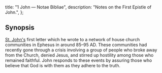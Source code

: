   title: "1 John — Notae Bibliae",
  description: "Notes on the First Epistle of John.",
};

<Initial text="First John"/>

## Synopsis

[St. John's](/people/saints/john) first letter which he wrote to a network of house church communities in Ephesus in around 85–95 AD. These communities had recently gone through a crisis involving a group of people who broke away from the Church, denied Jesus, and stirred up hostility among those who remained faithful. John responds to these events by assuring those who believe that God is with them as they adhere to the truth.
